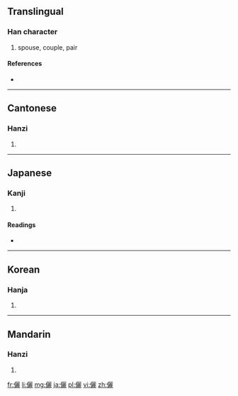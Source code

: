 {{also|俪}}
==Translingual==

===Han character===
{{Han char|rn=9|rad=人|as=19|sn=21|four=2121<sub>1</sub>|canj=人一一心 (OMMP)}}

# spouse, couple, pair

====References====
* {{Han ref|kx=0121.360|dkj=01311|dj=0256.240|hdz=10238.180|uh=5137|ud=20791|bh=C4D7|bd=50391}}

----

==Cantonese==

===Hanzi===
{{yue-hanzi|jyut=|y=lai6|sim=俪}}

# {{defn|lang=yue|sort=人19}}

----

==Japanese==

===Kanji===
{{ja-kanji|grade=|rs=人19}}

# {{defn|lang=ja|sort=人19}}

====Readings====
* {{ja-readings|on=[[れい]] (rei)|kun=[[つれあい]] (tsureai), [[ならぶ]] (narabu)}}

----

==Korean==

===Hanja===
{{ko-hanja|hangeul=려|rv=ryeo|mr=ryŏ}}

# {{defn|lang=ko|sort=人19}}

----

==Mandarin==

===Hanzi===
{{cmn-hanzi|sim=俪|pin=[[lì]] ([[li4]])|wg=li<sup>4</sup>}}

# {{defn|lang=cmn|sort=人19}}

[[fr:儷]]
[[li:儷]]
[[mg:儷]]
[[ja:儷]]
[[pl:儷]]
[[vi:儷]]
[[zh:儷]]